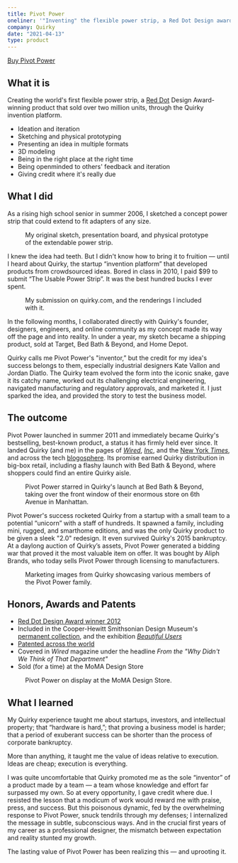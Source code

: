```yaml
---
title: Pivot Power
oneliner: '"Inventing" the flexible power strip, a Red Dot Design award-winner that sold millions of units, with Quirky'
company: Quirky
date: "2021-04-13"
type: product
---
```


[Buy Pivot Power](https://smile.amazon.com/dp/B073RB8GFT/)

## What it is
<p className="bigText">Creating the world's first flexible power strip, a <a href="https://www.red-dot.org/project/pivot-power-29708">Red Dot</a> Design Award-winning product that sold over two million units, through the Quirky invention platform.</p>

<TagList className='compact'>

- Ideation and iteration
- Sketching and physical prototyping
- Presenting an idea in multiple formats 
- 3D modeling
- Being in the right place at the right time
- Being openminded to others' feedback and iteration
- Giving credit where it's really due

</TagList>

## What I did
As a rising high school senior in summer 2006, I sketched a concept power strip that could extend to fit adapters of any size. 

<figure>
      <GatsbyImage image={imageByName(props, 'power-strip-sketch', true)} alt="My original sketch of the extendable power strip." />
      <div className="two-up">
            <GatsbyImage image={imageByName(props, 'power-strip-board', true)} alt="My presentation board for the extendable power strip." />
            <GatsbyImage image={imageByName(props, 'power-strip-model', true)} alt="My very poorly made physical model of the power strip." />
      </div>
      <figcaption>My original sketch, presentation board, and physical prototype of the extendable power strip.</figcaption>
</figure>

I knew the idea had teeth. But I didn't know how to bring it to fruition — until I heard about Quirky, the startup “invention platform” that developed products from crowdsourced ideas. Bored in class in 2010, I paid $99 to submit “The Usable Power Strip”. It was the best hundred bucks I ever spent.

<figure>
      <GatsbyImage image={imageByName(props, 'submission', true)} alt="A screenshot of my submission on quirky.com." />
</figure>

<figure>
      <WidthBleeder style={{marginBottom:0}}>
      <ScrollableCarouselProvider
            naturalSlideWidth={700}
            naturalSlideHeight={560}
            totalSlides={4}
            visibleSlides={1}
            step={1}
            isIntrinsicHeight={true}
      >
            <Slider classNameTray="center">
                  <Slide index={0}>
                        <GatsbyImage image={imageByName(props, 'Power_Strip_Hero', true)} alt="" />
                  </Slide>
                  <Slide index={1}>
                        <GatsbyImage image={imageByName(props, 'Power_Strip_Face', true)} alt="" />
                  </Slide>
                  <Slide index={2}>
                        <GatsbyImage image={imageByName(props, 'Power_Strip_Plug', true)} alt="" />
                  </Slide>
                  <Slide index={3}>
                        <GatsbyImage image={imageByName(props, 'Power_Strip_Modular', true)} alt="" />
                  </Slide>
            </Slider>
            <DotGroup showAsSelectedForCurrentSlideOnly={true}/>
      </ScrollableCarouselProvider>
      </WidthBleeder>
      <figcaption>My submission on quirky.com, and the renderings I included with it.</figcaption>
</figure>

In the following months, I collaborated directly with Quirky's founder, designers, engineers, and online community as my concept made its way off the page and into reality. In under a year, my sketch became a shipping product, sold at Target, Bed Bath & Beyond, and Home Depot. 

Quirky calls me Pivot Power's "inventor,” but the credit for my idea's success belongs to them, especially industrial designers Kate Vallon and Jordan Diatlo. The Quirky team evolved the form into the iconic snake, gave it its catchy name, worked out its challenging electrical engineering, navigated manufacturing and regulatory approvals, and marketed it. I just sparked the idea, and provided the story to test the business model.

## The outcome
Pivot Power launched in summer 2011 and immediately became Quirky's bestselling, best-known product, a status it has firmly held ever since. It landed Quirky (and me) in the pages of [_Wired_](https://www.wired.com/2010/06/quirky-jointed-power-strip-is-a-creative-outlet/), [_Inc_](http://www.inc.com/magazine/201310/josh-dean/is-quirky-the-worlds-most-creative-manufacturer.html), and the [New York _Times_](https://www.nytimes.com/2015/02/15/technology/quirky-tests-the-crowd-based-creative-process.html), and across the tech [blogosphere](https://www.engadget.com/2010-06-29-community-developed-pivot-power-strip-now-available-to-order.html). Its promise earned Quirky distribution in big-box retail, including a flashy launch with Bed Bath & Beyond, where shoppers could find an entire Quirky aisle. 

<figure>
      <GatsbyImage image={imageByName(props, 'bbb-window0', true)} alt="Pivot Power's launch display in the window of the flagship Bed Bath & Beyond on 6th Avenue in Manhattan." />
      <GatsbyImage image={imageByName(props, 'bbb-window3', true)} alt="A better look at the window display." />
      <GatsbyImage image={imageByName(props, 'bbb-aisle', true)} alt="The Quirky aisle inside Bed Bath and Beyond, stacked to the ceiling with Pivot Powers." />
      <figcaption>Pivot Power starred in Quirky's launch at Bed Bath & Beyond, taking over the front window of their enormous store on 6th Avenue in Manhattan.</figcaption>
</figure>

Pivot Power's success rocketed Quirky from a startup with a small team to a potential “unicorn” with a staff of hundreds. It spawned a family, including mini, rugged, and smarthome editions, and was the only Quirky product to be given a sleek "2.0" redesign. It even survived Quirky's 2015 bankruptcy. At a daylong auction of Quirky’s assets, Pivot Power generated a bidding war that proved it the most valuable item on offer. It was bought by Aliph Brands, who today sells Pivot Power through licensing to manufacturers.

<figure>
      <WidthBleeder style={{marginBottom:0}}>
      <ScrollableCarouselProvider
            naturalSlideWidth={900}
            naturalSlideHeight={600}
            totalSlides={5}
            visibleSlides={1}
            step={1}
            isIntrinsicHeight={true}
      >
            <Slider classNameTray="center">
                  <Slide index={0}>
                        <GatsbyImage image={imageByName(props, 'pp-colors', true)} alt="" />
                  </Slide>
                  <Slide index={1}>
                        <GatsbyImage image={imageByName(props, 'pp-junior', true)} alt="" />
                  </Slide>
                  <Slide index={2}>
                        <GatsbyImage image={imageByName(props, 'pp-2', true)} alt="" />
                  </Slide>
                  <Slide index={3}>
                        <GatsbyImage image={imageByName(props, 'pp-smart', true)} alt="" />
                  </Slide>
                  <Slide index={4}>
                        <GatsbyImage image={imageByName(props, 'pp-extensions', true)} alt="" />
                  </Slide>
            </Slider>
            <DotGroup showAsSelectedForCurrentSlideOnly={true}/>
      </ScrollableCarouselProvider>
      </WidthBleeder>
      <figcaption>Marketing images from Quirky showcasing various members of the Pivot Power family.</figcaption>
</figure>

## Honors, Awards and Patents
- [Red Dot Design Award winner 2012](https://www.red-dot.org/project/pivot-power-29708)
- Included in the Cooper-Hewitt Smithsonian Design Museum's [permanent collection](https://collection.cooperhewitt.org/objects/68250889/), and the exhibition [_Beautiful Users_](https://collection.cooperhewitt.org/exhibitions/51669015/)
- [Patented across the world](https://patents.google.com/patent/US9755388B2/en?inventor=jacob+zien&oq=jacob+zien)
- Covered in _Wired_ magazine under the headline _From the "Why Didn't We Think of That Department"_
- Sold (for a time) at the MoMA Design Store

<figure>
      <GatsbyImage image={imageByName(props, 'moma', true)} alt="" />
      <figcaption>Pivot Power on display at the MoMA Design Store.</figcaption>
</figure>


## What I learned
My Quirky experience taught me about startups, investors, and intellectual property; that “hardware is hard,”; that proving a business model is harder; that a period of exuberant success can be shorter than the process of corporate bankruptcy. 

More than anything, it taught me the value of ideas relative to execution. Ideas are cheap; execution is everything. 

I was quite uncomfortable that Quirky promoted me as the sole “inventor” of a product made by a team — a team whose knowledge and effort far surpassed my own. So at every opportunity, I gave credit where due. I resisted the lesson that a modicum of work would reward me with praise, press, and success. But this poisonous dynamic, fed by the overwhelming response to Pivot Power, snuck tendrils through my defenses; I internalized the message in subtle, subconscious ways. And in the crucial first years of my career as a professional designer, the mismatch between expectation and reality stunted my growth.

The lasting value of Pivot Power has been realizing this — and uprooting it.